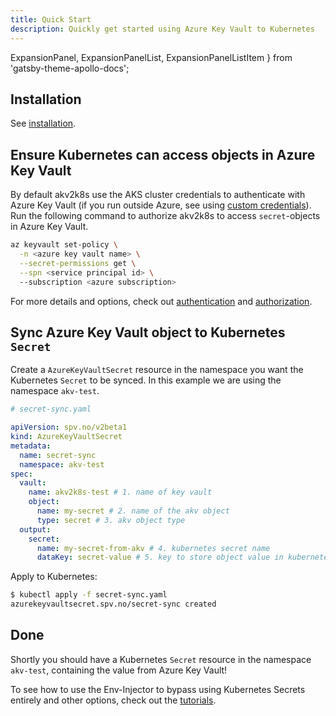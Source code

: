 ```yaml
---
title: Quick Start
description: Quickly get started using Azure Key Vault to Kubernetes
---
```


  ExpansionPanel,
  ExpansionPanelList,
  ExpansionPanelListItem
} from 'gatsby-theme-apollo-docs';

<ExpansionPanelList>
<ExpansionPanelListItem number="1">

## Installation

See [installation](installation).

</ExpansionPanelListItem>
<ExpansionPanelListItem number="2">

## Ensure Kubernetes can access objects in Azure Key Vault

By default akv2k8s use the AKS cluster credentials to authenticate with Azure Key Vault (if you run outside Azure, see using [custom credentials](security/authentication)). Run the following command to authorize akv2k8s to access `secret`-objects in Azure Key Vault.

```bash
az keyvault set-policy \
  -n <azure key vault name> \
  --secret-permissions get \
  --spn <service principal id> \ 
  --subscription <azure subscription>
```

For more details and options, check out [authentication](security/authentication) and [authorization](security/authorization).

</ExpansionPanelListItem>
<ExpansionPanelListItem number="3">

## Sync Azure Key Vault object to Kubernetes `Secret`

Create a `AzureKeyVaultSecret` resource in the namespace you want the Kubernetes `Secret` to be synced. In this example we are using the namespace `akv-test`.

```yaml
# secret-sync.yaml

apiVersion: spv.no/v2beta1
kind: AzureKeyVaultSecret
metadata:
  name: secret-sync 
  namespace: akv-test
spec:
  vault:
    name: akv2k8s-test # 1. name of key vault
    object:
      name: my-secret # 2. name of the akv object
      type: secret # 3. akv object type
  output: 
    secret: 
      name: my-secret-from-akv # 4. kubernetes secret name
      dataKey: secret-value # 5. key to store object value in kubernetes secret
```

Apply to Kubernetes:

```bash
$ kubectl apply -f secret-sync.yaml
azurekeyvaultsecret.spv.no/secret-sync created
```

</ExpansionPanelListItem>
<ExpansionPanelListItem number="check">

## Done

Shortly you should have a Kubernetes `Secret` resource in the namespace `akv-test`, containing the value from Azure Key Vault!

To see how to use the Env-Injector to bypass using Kubernetes Secrets entirely and other options, check out the [tutorials](tutorials). 

</ExpansionPanelListItem>
</ExpansionPanelList> 
 
